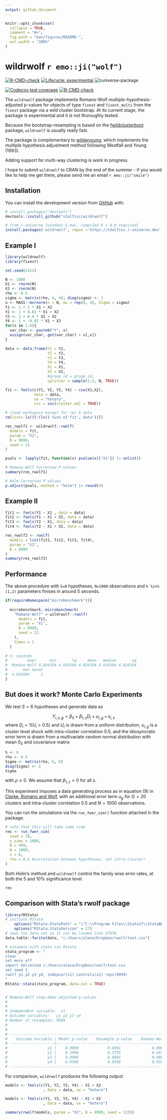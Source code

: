 ```yaml
---
output: github_document
---
```


<!-- README.md is generated from README.Rmd. Please edit that file -->

```r
knitr::opts_chunk$set(
  collapse = TRUE,
  comment = "#>",
  fig.path = "man/figures/README-",
  out.width = "100%"
)
```


# wildrwolf `r emo::ji("wolf")`

<!-- badges: start -->
[![R-CMD-check](https://github.com/s3alfisc/rwolf/workflows/R-CMD-check/badge.svg)](https://github.com/s3alfisc/rwolf/actions)
[![Lifecycle: experimental](https://img.shields.io/badge/lifecycle-experimental-orange.svg)](https://lifecycle.r-lib.org/articles/stages.html)
![runiverse-package](https://s3alfisc.r-universe.dev/badges/wildrwolf)

[![Codecov test coverage](https://codecov.io/gh/s3alfisc/rwolf/branch/main/graph/badge.svg)](https://app.codecov.io/gh/s3alfisc/rwolf?branch=main)
[![R-CMD-check](https://github.com/s3alfisc/wildrwolf/actions/workflows/R-CMD-check.yaml/badge.svg)](https://github.com/s3alfisc/wildrwolf/actions/workflows/R-CMD-check.yaml)
<!-- badges: end -->

The `wildrwolf` package implements Romano-Wolf multiple-hypothesis-adjusted p-values for objects of type `fixest` and `fixest_multi` from the `fixest` package via a wild cluster bootstrap. At its current stage, the package is experimental and it is not thoroughly tested.

Because the bootstrap-resampling is based on the [fwildclusterboot](https://github.com/s3alfisc/fwildclusterboot) package, `wildrwolf` is usually really fast. 

The package is complementary to [wildwyoung](https://github.com/s3alfisc/wildwyoung), which implements the multiple hypothesis adjustment method following Westfall and Young (1993).

Adding support for multi-way clustering is work in progress.

I hope to submit `wildrwolf` to CRAN by the end of the summer - if you would like to help me get there, please send me an email `r emo::ji("smile")` 

## Installation

You can install the development version from [GitHub](https://github.com/) with:

``` r
# install.packages("devtools")
devtools::install_github("s3alfisc/wildrwolf")

# from r-universe (windows & mac, compiled R > 4.0 required)
install.packages('wildrwolf', repos ='https://s3alfisc.r-universe.dev')
```

## Example I

<!-- As you can see in the example, there seems to be a bug in `rwolf()` for the pairs bootstrap. -->

```r
library(wildrwolf)
library(fixest)

set.seed(1412)

N <- 1000
X1 <- rnorm(N)
X2 <- rnorm(N)
rho <- 0.5
sigma <- matrix(rho, 4, 4); diag(sigma) <- 1
u <- MASS::mvrnorm(n = N, mu = rep(0, 4), Sigma = sigma)
Y1 <- 1 + 1 * X1 + X2 
Y2 <- 1 + 0.01 * X1 + X2 
Y3 <- 1 + 0.4 * X1 + X2
Y4 <- 1 + -0.02 * X1 + X2 
for(x in 1:4){
  var_char <- paste0("Y", x)
  assign(var_char, get(var_char) + u[,x])
}

data <- data.frame(Y1 = Y1,
                   Y2 = Y2,
                   Y3 = Y3,
                   Y4 = Y4,
                   X1 = X1,
                   X2 = X2,
                   #group_id = group_id,
                   splitvar = sample(1:2, N, TRUE))

fit <- feols(c(Y1, Y2, Y3, Y4) ~ csw(X1,X2),
             data = data,
             se = "hetero",
             ssc = ssc(cluster.adj = TRUE))

# clean workspace except for res & data
rm(list= ls()[!(ls() %in% c('fit','data'))])

res_rwolf1 <- wildrwolf::rwolf(
  models = fit,
  param = "X1", 
  B = 9999, 
  seed = 23
)

pvals <- lapply(fit, function(x) pvalue(x)["X1"]) |> unlist()

# Romano-Wolf Corrected P-values
summary(res_rwolf1)

# Holm Corrected P-values
p.adjust(pvals, method = "holm") |> round(4)
```

## Example II

```r
fit1 <- feols(Y1 ~ X1 , data = data)
fit2 <- feols(Y1 ~ X1 + X2, data = data)
fit3 <- feols(Y2 ~ X1, data = data)
fit4 <- feols(Y2 ~ X1 + X2, data = data)

res_rwolf2 <- rwolf(
  models = list(fit1, fit2, fit3, fit4), 
  param = "X1",  
  B = 9999
)
summary(res_rwolf2)
```

## Performance

The above procedure with `S=8` hypotheses, `N=1000` observations and `k %in% (1,2)` parameters finises in around 5 seconds.

```r
if(requireNamespace("microbenchmark")){
  
  microbenchmark::microbenchmark(
    "Romano-Wolf" = wildrwolf::rwolf(
      models = fit,
      param = "X1", 
      B = 9999, 
      seed = 23
    ), 
    times = 1
  )
 
# t: seconds
#         expr      min       lq     mean   median       uq
#  Romano-Wolf 4.834184 4.834184 4.834184 4.834184 4.834184
#       max neval
#  4.834184     1   
}
```


## But does it work? Monte Carlo Experiments

We test $S=6$ hypotheses and generate data as 

$$Y_{i,s,g} = \beta_{0} + \beta_{1,s} D_{i} + u_{i,g} + \epsilon_{i,s} $$
where $D_i = 1(U_i > 0.5)$ and $U_i$ is drawn from a uniform distribution, $u_{i,g}$ is a cluster level shock with intra-cluster correlation $0.5$, and the idiosyncratic error term is drawn from a multivariate random normal distribution with mean $0_S$ and covariance matrix 

```r
S <- 6
rho <- 0.5
Sigma <- matrix(rho, 6, 6)
diag(Sigma) <- 1
Sigma
```


with $\rho \geq 0$. We assume that $\beta_{1,s}= 0$ for all $s$. 

This experiment imposes a data generating process as in equation (9) in [Clarke, Romano and Wolf](https://docs.iza.org/dp12845.pdf), with an additional error term $u_g$ for $G=20$ clusters and intra-cluster correlation 0.5 and $N=1000$ observations. 

You can run the simulations via the `run_fwer_sim()` function attached in the package. 


```r
# note that this will take some time
res <- run_fwer_sim(
  seed = 76,
  n_sims = 1000,
  B = 499,
  N = 1000,
  s = 6, 
  rho = 0.5 #correlation between hypotheses, not intra-cluster!
)
```

Both Holm's method and `wildrwolf` control the family wise error rates, at both the 5 and 10% significance level. 

```r
res
```


## Comparison with Stata's rwolf package

```r
library(RStata)
# initiate RStata
    options("RStata.StataPath" = "\"C:\\Program Files\\Stata17\\StataBE-64\"")
    options("RStata.StataVersion" = 17)
# save the data set so it can be loaded into STATA
data.table::fwrite(data, "c:/Users/alexa/Dropbox/rwolf/test.csv")

# estimate with stata via Rstata
stata_program <- "
clear
set more off
import delimited c:/Users/alexa/Dropbox/rwolf/test.csv
set seed 1
rwolf y1 y2 y3 y4, indepvar(x1) controls(x2) reps(9999)
"
RStata::stata(stata_program, data.out = TRUE)


# Romano-Wolf step-down adjusted p-values
# 
# 
# Independent variable:  x1
# Outcome variables:   y1 y2 y3 y4
# Number of resamples: 9999
# 
# 
# ------------------------------------------------------------------------------
#    Outcome Variable | Model p-value    Resample p-value    Romano-Wolf p-value
# --------------------+---------------------------------------------------------
#                  y1 |    0.0000             0.0001              0.0001
#                  y2 |    0.3904             0.3755              0.6070
#                  y3 |    0.0000             0.0001              0.0001
#                  y4 |    0.9586             0.9596              0.9596
# ------------------------------------------------------------------------------


```

For comparison,  `wildrwolf` produces the following output:

```r
models <- feols(c(Y1, Y2, Y3, Y4) ~ X1 + X2 
                 , data = data, se = "hetero")
```

```r
models <- feols(c(Y1, Y2, Y3, Y4) ~ X1 + X2 
                 , data = data, se = "hetero")
```

```r
summary(rwolf(models, param = "X1", B = 9999, seed = 123))

```


